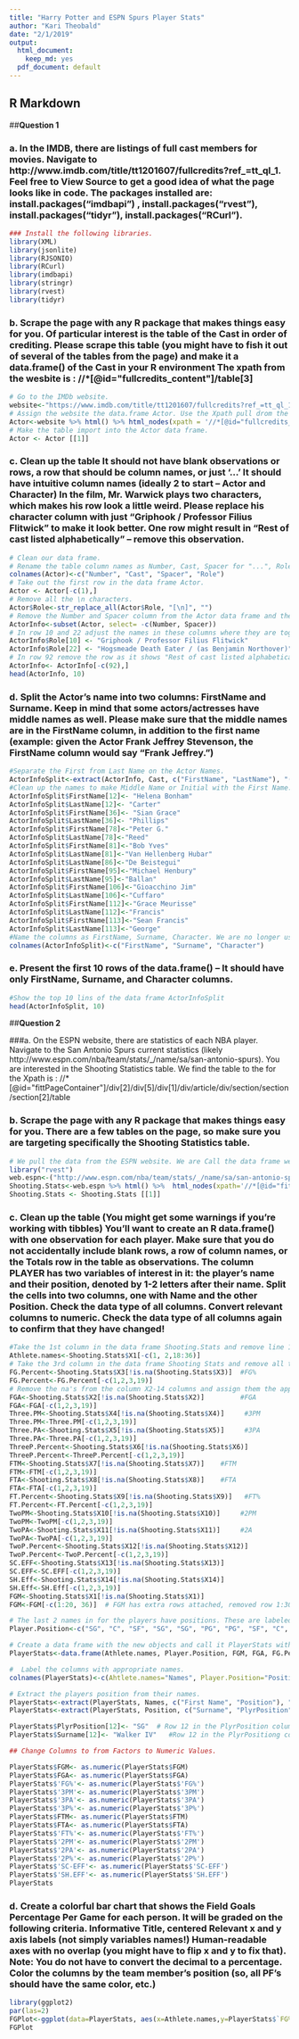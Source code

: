 ```yaml
---
title: "Harry Potter and ESPN Spurs Player Stats"
author: "Kari Theobald"
date: "2/1/2019"
output:
  html_document:
    keep_md: yes
  pdf_document: default
---
```


## R Markdown

##__Question 1__

###	a. In the IMDB, there are listings of full cast members for movies. Navigate to http://www.imdb.com/title/tt1201607/fullcredits?ref_=tt_ql_1. Feel free to View Source to get a good idea of what the page looks like in code. The packages installed are:  install.packages("imdbapi") , install.packages("rvest"), install.packages("tidyr"), install.packages("RCurl").

```r
### Install the following libraries.
library(XML)
library(jsonlite)
library(RJSONIO)
library(RCurl)
library(imdbapi)
library(stringr)
library(rvest)
library(tidyr)
```

###	b. Scrape the page with any R package that makes things easy for you. Of particular interest is the table of the Cast in order of crediting. Please scrape this table (you might have to fish it out of several of the tables from the page) and make it a data.frame() of the Cast in your R environment The xpath from the wesbite is :  //*[@id="fullcredits_content"]/table[3]

```r
# Go to the IMDb website. 
website<-"https://www.imdb.com/title/tt1201607/fullcredits?ref_=tt_ql_1"
# Assign the website the data.frame Actor. Use the Xpath pull drom the website where the table for the Full Credits are on the Cast. 
Actor<-website %>% html() %>% html_nodes(xpath = '//*[@id="fullcredits_content"]/table[3]') %>% html_table()
# Make the table import into the Actor data frame. 
Actor <- Actor [[1]]
```

###	c. Clean up the table It should not have blank observations or rows, a row that should be column names, or just ‘…’  It should have intuitive column names (ideally 2 to start – Actor and Character)  In the film, Mr. Warwick plays two characters, which makes his row look a little weird. Please replace his character column with just “Griphook / Professor Filius Flitwick” to make it look better.  One row might result in “Rest of cast listed alphabetically” – remove this observation. 

```r
# Clean our data frame. 
# Rename the table column names as Number, Cast, Spacer for "...", Role.
colnames(Actor)<-c("Number", "Cast", "Spacer", "Role")
# Take out the first row in the data frame Actor. 
Actor <- Actor[-c(1),]
# Remove all the \n characters. 
Actor$Role<-str_replace_all(Actor$Role, "[\n]", "")
# Remove the Number and Spacer column from the Actor data frame and then call it ActorINfo. 
ActorInfo<-subset(Actor, select= -c(Number, Spacer))
# In row 10 and 22 adjust the names in these columns where they are together. 
ActorInfo$Role[10] <- "Griphook / Professor Filius Flitwick"
ActorInfo$Role[22] <- "Hogsmeade Death Eater / (as Benjamin Northover)"
# In row 92 remove the row as it shows "Rest of cast listed alphabetically. 
ActorInfo<- ActorInfo[-c(92),]
head(ActorInfo, 10)
```
###	d. Split the Actor’s name into two columns: FirstName and Surname. Keep in mind that some actors/actresses have middle names as well. Please make sure that the middle names are in the FirstName column, in addition to the first name (example: given the Actor Frank Jeffrey Stevenson, the FirstName column would say “Frank Jeffrey.”) 

```r
#Separate the First from Last Name on the Actor Names.
ActorInfoSplit<-extract(ActorInfo, Cast, c("FirstName", "LastName"), "([^ ]+) (.*)")
#Clean up the names to make Middle Name or Initial with the First Name. 
ActorInfoSplit$FirstName[12]<- "Helena Bonham"
ActorInfoSplit$LastName[12]<- "Carter"
ActorInfoSplit$FirstName[36]<- "Sian Grace"
ActorInfoSplit$LastName[36]<- "Phillips"
ActorInfoSplit$FirstName[78]<-"Peter G."
ActorInfoSplit$LastName[78]<-"Reed"
ActorInfoSplit$FirstName[81]<-"Bob Yves"
ActorInfoSplit$LastName[81]<-"Van Hellenberg Hubar"
ActorInfoSplit$LastName[86]<-"De Beistegui"
ActorInfoSplit$FirstName[95]<-"Michael Henbury"
ActorInfoSplit$LastName[95]<-"Ballan"
ActorInfoSplit$FirstName[106]<-"Gioacchino Jim"
ActorInfoSplit$LastName[106]<-"Cuffaro"
ActorInfoSplit$FirstName[112]<-"Grace Meurisse"
ActorInfoSplit$LastName[112]<-"Francis"
ActorInfoSplit$FirstName[113]<-"Sean Francis"
ActorInfoSplit$LastName[113]<-"George"
#Name the columns as FirstName, Surname, Character. We are no longer using the word Role.
colnames(ActorInfoSplit)<-c("FirstName", "Surname", "Character")
```

###	e. Present the first 10 rows of the data.frame() – It should have only FirstName, Surname, and Character columns. 

```r
#Show the top 10 lins of the data frame ActorInfoSplit
head(ActorInfoSplit, 10)
```

##__Question 2__

###a. On the ESPN website, there are statistics of each NBA player. Navigate to the San Antonio Spurs current statistics (likely http://www.espn.com/nba/team/stats/_/name/sa/san-antonio-spurs). You are interested in the Shooting Statistics table.  We find the table to the for the Xpath is : //*[@id="fittPageContainer"]/div[2]/div[5]/div[1]/div/article/div/section/section/section[2]/table

###	b. Scrape the page with any R package that makes things easy for you. There are a few tables on the page, so make sure you are targeting specifically the Shooting Statistics table.

```r
# We pull the data from the ESPN website. We are Call the data frame we are building Shooting.Stats and we made th fill=TRUE. 
library("rvest")
web.espn<-("http://www.espn.com/nba/team/stats/_/name/sa/san-antonio-spurs")
Shooting.Stats<-web.espn %>% html() %>%  html_nodes(xpath='//*[@id="fittPageContainer"]/div[2]/div[5]/div[1]/div/article/div/section/section/section[2]/table') %>% html_table(fill = TRUE)
Shooting.Stats <- Shooting.Stats [[1]]
```
	
### c. Clean up the table (You might get some warnings if you’re working with tibbles)  You’ll want to create an R data.frame() with one observation for each player. Make sure that you do not accidentally include blank rows, a row of column names, or the Totals row in the table as observations.  The column PLAYER has two variables of interest in it: the player’s name and their position, denoted by 1-2 letters after their name. Split the cells into two columns, one with Name and the other Position.  Check the data type of all columns. Convert relevant columns to numeric. Check the data type of all columns again to confirm that they have changed! 

```r


#Take the 1st column in the data frame Shooting.Stats and remove line 1,2,18:36 column as this will give us in the Athlete.names.
Athlete.names<-Shooting.Stats$X1[-c(1, 2,18:36)]
# Take the 3rd column in the data frame Shooting Stats and remove all the na's and call it FG.Percent for Field Gold Percent. 
FG.Percent<-Shooting.Stats$X3[!is.na(Shooting.Stats$X3)]  #FG%
FG.Percent<-FG.Percent[-c(1,2,3,19)]
# Remove the na's from the column X2-14 columns and assign them the appropriate title.
FGA<-Shooting.Stats$X2[!is.na(Shooting.Stats$X2)]         #FGA
FGA<-FGA[-c(1,2,3,19)]
Three.PM<-Shooting.Stats$X4[!is.na(Shooting.Stats$X4)]     #3PM
Three.PM<-Three.PM[-c(1,2,3,19)]
Three.PA<-Shooting.Stats$X5[!is.na(Shooting.Stats$X5)]     #3PA
Three.PA<-Three.PA[-c(1,2,3,19)]
ThreeP.Percent<-Shooting.Stats$X6[!is.na(Shooting.Stats$X6)]
ThreeP.Percent<-ThreeP.Percent[-c(1,2,3,19)]
FTM<-Shooting.Stats$X7[!is.na(Shooting.Stats$X7)]    #FTM
FTM<-FTM[-c(1,2,3,19)]
FTA<-Shooting.Stats$X8[!is.na(Shooting.Stats$X8)]    #FTA
FTA<-FTA[-c(1,2,3,19)]   
FT.Percent<-Shooting.Stats$X9[!is.na(Shooting.Stats$X9)]   #FT%
FT.Percent<-FT.Percent[-c(1,2,3,19)]
TwoPM<-Shooting.Stats$X10[!is.na(Shooting.Stats$X10)]     #2PM
TwoPM<-TwoPM[-c(1,2,3,19)]
TwoPA<-Shooting.Stats$X11[!is.na(Shooting.Stats$X11)]     #2A
TwoPA<-TwoPA[-c(1,2,3,19)]
TwoP.Percent<-Shooting.Stats$X12[!is.na(Shooting.Stats$X12)]
TwoP.Percent<-TwoP.Percent[-c(1,2,3,19)]
SC.EFF<-Shooting.Stats$X13[!is.na(Shooting.Stats$X13)]
SC.EFF<-SC.EFF[-c(1,2,3,19)]
SH.Eff<-Shooting.Stats$X14[!is.na(Shooting.Stats$X14)]
SH.Eff<-SH.Eff[-c(1,2,3,19)]
FGM<-Shooting.Stats$X1[!is.na(Shooting.Stats$X1)]
FGM<-FGM[-c(1:20, 36)]  # FGM has extra rows attached, removed row 1:30 and row 36. 

# The last 2 names in for the players have positions. These are labeled as Player.Position.
Player.Position<-c("SG", "C", "SF", "SG", "SG", "PG", "PG", "SF", "C", "C", "SF", "SG", "PF", "PF", "SF")

# Create a data frame with the new objects and call it PlayerStats with the 1st Column Athlete.Names. 
PlayerStats<-data.frame(Athlete.names, Player.Position, FGM, FGA, FG.Percent, Three.PM, Three.PA, ThreeP.Percent, FTM, FTA, FT.Percent, TwoPM, TwoPA, TwoP.Percent, SC.EFF, SH.Eff)

#  Label the columns with appropriate names. 
colnames(PlayerStats)<-c(Ahtlete.names="Names", Player.Position="Position", FGM="FGM", FGA="FGA", FG.Percent="FG%", Three.PM="3PM", Three.PA="3PA",ThreeP.Percent="3P%",FTM="FTM", FTA="FTA", FT.Percent="FT%", TwoPM= "2PM", TwoPA="2PA", TwoP.Percent="2P%", SC.EFF="SC-EFF", SH.Eff="SH.EFF")

# Extract the players position from their names. 
PlayerStats<-extract(PlayerStats, Names, c("First Name", "Position"), "([^ ]+)(.*)")
PlayerStats<-extract(PlayerStats, Position, c("Surname", "PlyrPosition"), "([^ ]+)(.*)")

PlayerStats$PlyrPosition[12]<- "SG"  # Row 12 in the PlyrPosition column  has SG attached with IV so change to SG. 
PlayerStats$Surname[12]<- "Walker IV"   #Row 12 in the PlyrPositiong column has only the Surname, change to add the IV to their name. 

## Change Columns to from Factors to Numeric Values. 

PlayerStats$FGM<- as.numeric(PlayerStats$FGM)
PlayerStats$FGA<- as.numeric(PlayerStats$FGA)
PlayerStats$'FG%'<- as.numeric(PlayerStats$'FG%')
PlayerStats$'3PM'<- as.numeric(PlayerStats$'3PM')
PlayerStats$'3PA'<- as.numeric(PlayerStats$'3PA')
PlayerStats$'3P%'<- as.numeric(PlayerStats$'3P%')
PlayerStats$FTM<- as.numeric(PlayerStats$FTM)
PlayerStats$FTA<- as.numeric(PlayerStats$FTA)
PlayerStats$'FT%'<- as.numeric(PlayerStats$'FT%')
PlayerStats$'2PM'<- as.numeric(PlayerStats$'2PM')
PlayerStats$'2PA'<- as.numeric(PlayerStats$'2PA')
PlayerStats$'2P%'<- as.numeric(PlayerStats$'2P%')
PlayerStats$'SC-EFF'<- as.numeric(PlayerStats$'SC-EFF')
PlayerStats$'SH.EFF'<- as.numeric(PlayerStats$'SH.EFF')
PlayerStats
```
	
### d. Create a colorful bar chart that shows the Field Goals Percentage Per Game for each person. It will be graded on the following criteria. Informative Title, centered Relevant x and y axis labels (not simply variables names!) Human-readable axes with no overlap (you might have to flip x and y to fix that). Note: You do not have to convert the decimal to a percentage. Color the columns by the team member’s position (so, all PF’s should have the same color, etc.) 

```r
library(ggplot2)
par(las=2)
FGPlot<-ggplot(data=PlayerStats, aes(x=Athlete.names,y=PlayerStats$`FG%`, fill=PlyrPosition)) + geom_bar(stat="identity") + xlab("Players") +  ylab("Field Goal Percentage") + ggtitle("Spurs Field Goals Percentage Per Game vs Player") + theme(plot.title = element_text(hjust = 0.5))+ coord_flip()
FGPlot
```

